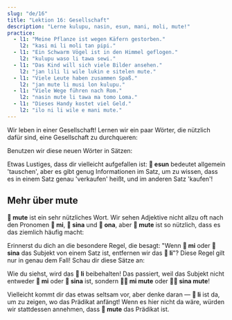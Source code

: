 ```yaml
---
slug: "de/16"
title: "Lektion 16: Gesellschaft"
description: "Lerne kulupu, nasin, esun, mani, moli, mute!"
practice:
  - l1: "Meine Pflanze ist wegen Käfern gestorben."
    l2: "kasi mi li moli tan pipi."
  - l1: "Ein Schwarm Vögel ist in den Himmel geflogen."
    l2: "kulupu waso li tawa sewi."
  - l1: "Das Kind will sich viele Bilder ansehen."
    l2: "jan lili li wile lukin e sitelen mute."
  - l1: "Viele Leute haben zusammen Spaß."
    l2: "jan mute li musi lon kulupu."
  - l1: "Viele Wege führen nach Rom."
    l2: "nasin mute li tawa ma tomo Loma."
  - l1: "Dieses Handy kostet viel Geld."
    l2: "ilo ni li wile e mani mute."
---
```



Wir leben in einer Gesellschaft! Lernen wir ein paar Wörter, die nützlich dafür sind, eine Gesellschaft zu durchqueren:

<List>
  <Word sl="kulupu" m="Gemeinschaft, Team, Gruppe" />
  <Word sl="nasin" m="Weg, Art, Methode, Tradition, Pfad" />
  <Word sl="esun" m="tauschen; Markt, Laden" />
  <Word sl="mani" m="Geld, wertvolles Ding" />
  <Word sl="moli" m="tot; töten" />
  <Word sl="mute" m="viel, sehr" />
</List>

Benutzen wir diese neuen Wörter in Sätzen:

<List>
  <Sentence sl="nasin mute li lon." m="Es gibt viele Traditionen." />
  <Sentence sl="jan li pali lon kulupu." m="Leute arbeiten in Teams." />
  <Sentence sl="len pona li wile e mani mute." m="Gute Kleidung benötigt viel Geld." />
  <Sentence sl="jan mute li moli tan utala suli." m="Viele Leute sind wegen dem Krieg gestorben."/>
  <Sentence sl="mi wile esun e soweli mi." m="Ich würde gerne meine Kuh verkaufen." />
  <Sentence sl="mi wile ala esun e soweli sina." m="Ich will deine Kuh nicht kaufen." />
</List>

Etwas Lustiges, dass dir vielleicht aufgefallen ist: **󱤋 esun** bedeutet allgemein 'tauschen', aber es gibt genug Informationen im Satz, um zu wissen, dass es in einem Satz genau 'verkaufen' heißt, und im anderen Satz 'kaufen'!

## Mehr über mute

**󱤼 mute** ist ein sehr nützliches Wort. Wir sehen Adjektive nicht allzu oft nach den Pronomen **󱤴 mi**, **󱥞 sina** und **󱥆 ona**, aber **󱤼 mute** ist so nützlich, dass es das ziemlich häufig macht:

<List>
  <Word sl="mi mute" m="wir, viele von uns" />
  <Sentence sl="kulupu pali li jo e mi mute." m="Die Arbeiterunion enthält viele von uns." />
  <Word sl="sina mute" m="ihr, viele von euch; Sie (alle), viele von Ihnen" />
  <Sentence sl="ona li ken sitelen e sina mute." m="Sie können ein Foto von euch machen." />
</List>

Erinnerst du dich an die besondere Regel, die besagt: "Wenn **󱤴 mi** oder **󱥞 sina** das Subjekt von einem Satz ist, entfernen wir das **󱤧 li**"? Diese Regel gilt nur in genau dem Fall! Schau dir diese Sätze an:

<List>
  <Sentence sl="mi mute li kalama musi." m="Wir machen zusammen Musik." />
  <Sentence sl="sina mute li sona e ni." m="Viele von euch wissen das." />
</List>

Wie du siehst, wird das **󱤧 li** beibehalten! Das passiert, weil das Subjekt nicht entweder **󱤴 mi** oder **󱥞 sina** ist, sondern **󱤴󱤼 mi mute** oder **󱥞󱤼 sina mute**!

Vielleicht kommt dir das etwas seltsam vor, aber denke daran — **󱤧 li** ist da, um zu zeigen, wo das Prädikat anfängt! Wenn es hier nicht da wäre, würden wir stattdessen annehmen, dass **󱤼 mute** das Prädikat ist.

<Practice exercises={frontmatter.practice} client:load />
